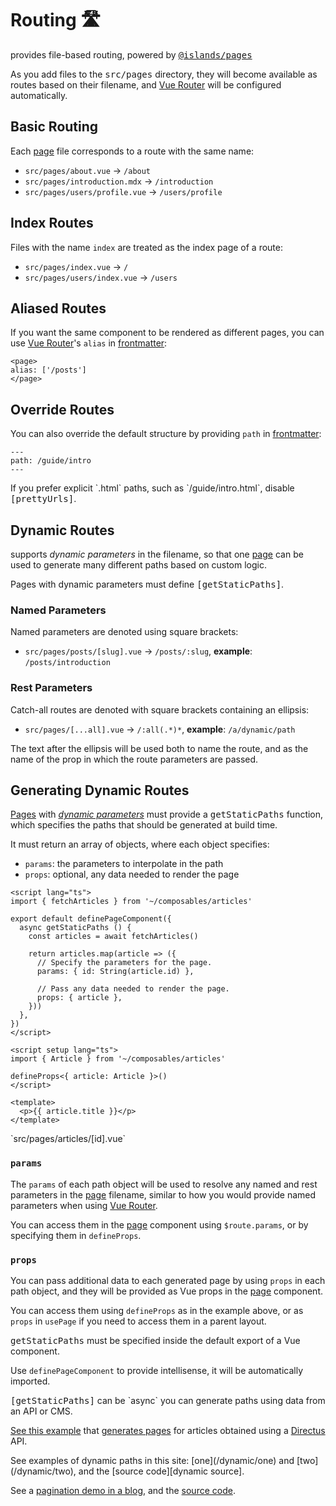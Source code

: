 [Page]: /guide/project-structure#pages
[Pages]: /guide/project-structure#pages
[frontmatter]: /guide/markdown#frontmatter-and-meta
[Vue Router]: https://next.router.vuejs.org/
[getStaticPaths]: #generating-dynamic-routes
[pagination demo in a blog]: https://the-vue-point-with-iles.netlify.app/posts/1
[pagination source]: https://github.com/ElMassimo/iles/blob/main/playground/the-vue-point/src/pages/posts/%5Bpage%5D.vue
[dynamic source]: https://github.com/ElMassimo/iles/blob/main/docs/src/pages/dynamic/%5Bsection%5D.vue
[dynamic parameters]: #dynamic-routes

[@islands/pages]: /guide/modules#islandspages

[prettyUrls]: /config#prettyurls

[cms]: https://directus.io
[directus]: https://github.com/ElMassimo/iles-directus-example/tree/main/iles
[obtains articles]: https://github.com/ElMassimo/iles-directus-example/blob/main/iles/src/pages/articles/%5Bid%5D.vue#L5-L15

# Routing 🛣

<Iles/> provides file-based routing, powered by <kbd>[@islands/pages]</kbd>

As you add files to the <kbd>src/pages</kbd> directory, they will become
available as routes based on their filename, and [Vue Router] will be configured
automatically.

## Basic Routing

Each [page] file corresponds to a route with the same name:

- `src/pages/about.vue` -> `/about`
- `src/pages/introduction.mdx` -> `/introduction`
- `src/pages/users/profile.vue` -> `/users/profile`

## Index Routes

Files with the name `index` are treated as the index page of a route:

- `src/pages/index.vue` -> `/`
- `src/pages/users/index.vue` -> `/users`

## Aliased Routes

If you want the same component to be rendered as different pages, you can use
[Vue Router]'s `alias` in [frontmatter]:

```vue
<page>
alias: ['/posts']
</page>
```

## Override Routes

You can also override the default structure by providing `path` in [frontmatter]:

```mdx
---
path: /guide/intro
---
```

<Tip title="Pretty URLs by Default">
If you prefer explicit `.html` paths, such as `/guide/intro.html`, disable <kbd>[prettyUrls]</kbd>.
</Tip>

<PageHooks/>

## Dynamic Routes

<Iles/> supports _dynamic parameters_ in the filename, so that one [page]
can be used to generate many different paths based on custom logic.

<Tip warn>
Pages with dynamic parameters must define <kbd>[getStaticPaths]</kbd>.
</Tip>

### Named Parameters

Named parameters are denoted using square brackets:

- `src/pages/posts/[slug].vue` -> `/posts/:slug`, __example__: `/posts/introduction`

### Rest Parameters

Catch-all routes are denoted with square brackets containing an ellipsis:

- `src/pages/[...all].vue` -> `/:all(.*)*`, __example__: `/a/dynamic/path`

The text after the ellipsis will be used both to name the route, and as the name
of the prop in which the route parameters are passed.

## Generating Dynamic Routes

[Pages] with _[dynamic parameters]_ must provide a <kbd>getStaticPaths</kbd> function, which specifies the paths that should be generated at build time.

It must return an array of objects, where each object specifies:

- `params`: the parameters to interpolate in the path
- `props`: optional, any data needed to render the page

```vue
<script lang="ts">
import { fetchArticles } from '~/composables/articles'

export default definePageComponent({
  async getStaticPaths () {
    const articles = await fetchArticles()

    return articles.map(article => ({
      // Specify the parameters for the page.
      params: { id: String(article.id) },

      // Pass any data needed to render the page.
      props: { article },
    }))
  },
})
</script>

<script setup lang="ts">
import { Article } from '~/composables/articles'

defineProps<{ article: Article }>()
</script>

<template>
  <p>{{ article.title }}</p>
</template>
```
<Caption>`src/pages/articles/[id].vue`</Caption>

### `params`

The `params` of each path object will be used to resolve any named and rest parameters in the [page] filename, similar to how you would provide named parameters when using [Vue Router].

You can access them in the [page] component using `$route.params`, or by specifying them
in `defineProps`.

### `props`

You can pass additional data to each generated page by using `props` in each
path object, and they will be provided as Vue props in the [page] component.

You can access them using `defineProps` as in the example above, or as `props` in `usePage` if you need to access them in a parent layout.

<Tip title="Common Gotchas" warn>
<kbd>getStaticPaths</kbd> must be specified inside the default export of a Vue component. 

Use `definePageComponent` to provide intellisense, it will be automatically imported.
</Tip>

<Tip title="Using External Data">
<kbd>[getStaticPaths]</kbd> can be `async` you can generate paths using
data from an API or CMS.

[See this example][directus] that [generates pages][obtains articles] for articles obtained using a [Directus][cms] API.
</Tip>

<Tip title="More Demos">
See examples of dynamic paths in this site: [one](/dynamic/one) and [two](/dynamic/two), and the [source code][dynamic source].

See a [pagination demo in a blog], and the [source code][pagination source].
</Tip>

